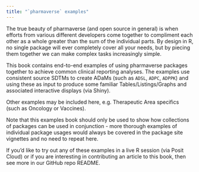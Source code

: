```yaml
---
title: "`pharmaverse` examples"
---
```


The true beauty of pharmaverse (and open source in general) is when efforts from
various different developers come together to compliment each other as a whole
greater than the sum of the individual parts. By design in R, no single package
will ever completely cover all your needs, but by piecing them together we can
make complex tasks increasingly simple.

This book contains end-to-end examples of using pharmaverse packages together to
achieve common clinical reporting analyses.
The examples use consistent source SDTMs to create ADaMs (such as `ADSL`, `ADPC`, `ADPPK`)
and using these as input to produce some familiar Tables/Listings/Graphs and
associated interactive displays (via Shiny).

Other examples may be included here, e.g. Therapeutic Area
specifics (such as Oncology or Vaccines).

Note that this examples book should only be used to show how collections of
packages can be used in conjunction - more thorough examples of individual
package usages would always be covered in the package site vignettes and no
need to repeat here.

If you'd like to try out any of these examples in a live R session (via Posit
Cloud) or if you are interesting in contributing an article to this book, then
see more in our GitHub repo README.
